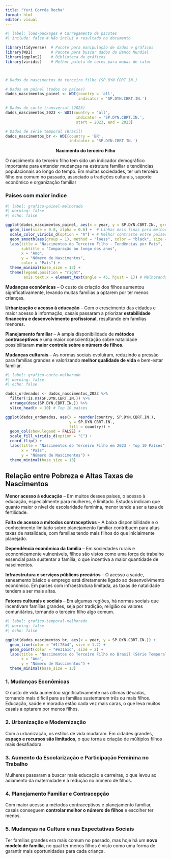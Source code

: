 ---
title: "Yuri Corrêa Rocha"
format: html
editor: visual
---

```{r}
#| label: load-packages # Carregamento de pacotes
#| include: false # Não inclui o resultado no documento

library(tidyverse)  # Pacote para manipulação de dados e gráficos
library(WDI)        # Pacote para buscar dados do Banco Mundial
library(ggplot2)    # Biblioteca de gráficos
library(viridis)    # Melhor paleta de cores para mapas de calor



# Dados de nascimentos do terceiro filho (SP.DYN.CBRT.IN.)

# Dados em painel (todos os países)
dados_nascimentos_painel <- WDI(country = 'all',
                                indicator = 'SP.DYN.CBRT.IN.')

# Dados de corte transversal (2023)
dados_nascimentos_2023 <- WDI(country = 'all',
                               indicator = 'SP.DYN.CBRT.IN.',
                               start = 2023, end = 2023)

# Dados de série temporal (Brasil)
dados_nascimentos_br <- WDI(country = 'BR',
                            indicator = 'SP.DYN.CBRT.IN.')

```

<center>**Nacimento do terceiro Filho**</center>

O nascimento do terceiro filho tem sido um indicador demográfico importante para entender mudanças na estrutura familiar e tendências populacionais ao longo do tempo. Em muitas sociedades, ter um terceiro filho era comum no passado, associado a tradições culturais, suporte econômico e organização familiar

### Paises com maior indice

```{r}
#| label: grafico-painel-melhorado
#| warning: false
#| echo: false

ggplot(dados_nascimentos_painel, aes(x = year, y = SP.DYN.CBRT.IN., group = country, color = country)) +
  geom_line(size = 0.8, alpha = 0.6) +  # Linhas mais finas para melhorar visualização
  scale_color_viridis_d(option = "A") + # Melhor contraste entre países
  geom_smooth(aes(group = 1), method = "loess", color = "black", size = 1.2, se = FALSE) + # Linha de tendência
  labs(title = "Nascimentos do Terceiro Filho - Tendências por País",
       subtitle = "Comparação ao longo dos anos",
       x = "Ano",
       y = "Número de Nascimentos",
       color = "País") +
  theme_minimal(base_size = 13) +
  theme(legend.position = "right",
        axis.text.x = element_text(angle = 45, hjust = 1)) # Melhorando leitura do eixo X

```

**Mudanças econômicas** – O custo de criação dos filhos aumentou significativamente, levando muitas famílias a optarem por ter menos crianças.

**Urbanização e acesso à educação** – Com o crescimento das cidades e maior acesso à informação, casais passaram a priorizar **estabilidade financeira e desenvolvimento profissional**, resultando em famílias menores.

**Planejamento familiar** – A ampla disponibilidade de **métodos contraceptivos** e uma maior conscientização sobre natalidade possibilitaram **maior controle sobre o número de filhos**.

**Mudanças culturais** – As normas sociais evoluíram, reduzindo a pressão para famílias grandes e valorizando **melhor qualidade de vida** e bem-estar familiar.

```{r}
#| label: grafico-corte-melhorado
#| warning: false
#| echo: false

dados_ordenados <- dados_nascimentos_2023 %>% 
  filter(!is.na(SP.DYN.CBRT.IN.)) %>%
  arrange(desc(SP.DYN.CBRT.IN.)) %>%
  slice_head(n = 10) # Top 10 países

ggplot(dados_ordenados, aes(x = reorder(country, SP.DYN.CBRT.IN.), 
                            y = SP.DYN.CBRT.IN., 
                            fill = country)) +
  geom_col(show.legend = FALSE) +
  scale_fill_viridis_d(option = "C") +
  coord_flip() +
  labs(title = "Nascimentos do Terceiro Filho em 2023 - Top 10 Países",
       x = "País",
       y = "Número de Nascimentos") +
  theme_minimal(base_size = 13)


```

## **Relação entre Pobreza e Altas Taxas de Nascimentos**

**Menor acesso à educação** – Em muitos desses países, o acesso à educação, especialmente para mulheres, é limitado. Estudos indicam que quanto maior o nível de escolaridade feminina, menor tende a ser a taxa de fertilidade.

**Falta de acesso a métodos contraceptivos** – A baixa disponibilidade e o conhecimento limitado sobre planejamento familiar contribuem para altas taxas de natalidade, com famílias tendo mais filhos do que inicialmente planejado.

**Dependência econômica da família** – Em sociedades rurais e economicamente vulneráveis, filhos são vistos como uma força de trabalho essencial para sustentar a família, o que incentiva a maior quantidade de nascimentos.

**Infraestrutura e serviços públicos precários** – O acesso a saúde, saneamento básico e emprego está diretamente ligado ao desenvolvimento econômico. Em países com infraestrutura limitada, as taxas de natalidade tendem a ser mais altas.

**Fatores culturais e sociais** – Em algumas regiões, há normas sociais que incentivam famílias grandes, seja por tradição, religião ou valores comunitários, tornando o terceiro filho algo comum.

```{r}
#| label: grafico-temporal-melhorado
#| warning: false
#| echo: false

ggplot(dados_nascimentos_br, aes(x = year, y = SP.DYN.CBRT.IN.)) +
  geom_line(color = "#1f78b4", size = 1.2) +
  geom_point(color = "#e31a1c", size = 2) +
  labs(title = "Nascimentos do Terceiro Filho no Brasil (Série Temporal)",
       x = "Ano",
       y = "Número de Nascimentos") +
  theme_minimal(base_size = 13)

```

### **1. Mudanças Econômicas**

O custo de vida aumentou significativamente nas últimas décadas, tornando mais difícil para as famílias sustentarem três ou mais filhos. Educação, saúde e moradia estão cada vez mais caras, o que leva muitos casais a optarem por menos filhos.

### **2. Urbanização e Modernização**

Com a urbanização, os estilos de vida mudaram. Em cidades grandes, **espaço e recursos são limitados**, o que torna a criação de múltiplos filhos mais desafiadora.

### **3. Aumento da Escolarização e Participação Feminina no Trabalho**

Mulheres passaram a buscar mais educação e carreiras, o que levou ao adiamento da maternidade e à redução no número de filhos.

### **4. Planejamento Familiar e Contracepção**

Com maior acesso a métodos contraceptivos e planejamento familiar, casais conseguem **controlar melhor o número de filhos** e escolher ter menos.

### **5. Mudanças na Cultura e nas Expectativas Sociais**

Ter famílias grandes era mais comum no passado, mas hoje há um **novo modelo de família**, no qual ter menos filhos é visto como uma forma de garantir mais oportunidades para cada criança.
